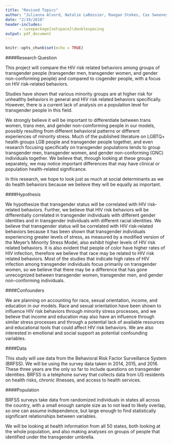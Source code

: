 ```yaml
---
title: "Revised Topics"
author: "Julianna Alvord, Natalie LaBossier, Raegan Stokes, Cas Sweeney"
date: "2/19/2018"
header-includes:
      - \usepackage{setspace}\doublespacing
output: pdf_document
---
```


```r
knitr::opts_chunk$set(echo = TRUE)
```

####Research Question
\setlength{\parindent}{10ex}

This project will compare the HIV risk related behaviors among groups of transgender people (transgender men, transgender women, and gender non-conforming people) and compared to cisgender people, with a focus on HIV risk-related behaviors.

Studies have shown that various minority groups are at higher risk for unhealthy behaviors in general and HIV risk related behaviors specifically. However, there is a current lack of analysis on a population level for transgender people in this field.

We strongly believe it will be important to differentiate between trans women, trans men, and gender non-comforming people in our models, possibly resulting from different behavioral patterns or different experiences of minority stress. Much of the published literature on LGBTQ+ health groups LGB people and transgender people together, and even research focusing specifically on transgender populations tends to group transgender men, transgender women, and gender non-conforming (GNC) individuals together. We believe that, through looking at these groups separately, we may notice important differences that may have clinical or population health-related significance.

In this research, we hope to look just as much at social determinants as we do health behaviors because we believe they will be equally as important.

####Hypothesis

We hypothesize that transgender status will be correlated with HIV risk-related behaviors. Further, we believe that HIV risk behaviors will be differentially correlated in transgender individuals with different gender identities and in transgender individuals with different racial identities. We believe that transgender status will be correlated with HIV risk-related behaviors because it has been shown that transgender individuals experiencing greater levels of stress, as measured by a modified version of the Meyer’s Minority Stress Model, also exhibit higher levels of HIV risk related behaviors. It is also evident that people of color have higher rates of HIV infection, therefore we believe that race may be related to HIV risk related behaviors. Most of the studies that indicate high rates of HIV infection among transgender individuals focus primarily on transgender women, so we believe that there may be a difference that has gone unrecognized between transgender women, transgender men, and gender non-conforming individuals.

####Confounders

We are planning on accounting for race, sexual orientation, income, and education in our models. Race and sexual orientation have been shown to influence HIV risk behaviors through minority stress processes, and we believe that income and education may also have an influence through similar stress processes and through a potential lack of available resources and educational tools that could affect HIV risk behaviors. We are also interested in emotional and social support as potential confounding variables. 

####Data

This study will use data from the Behavioral Risk Factor Surveillance System (BRFSS). We will be using the survey data taken in 2014, 2015, and 2016. These three years are the only so far to include questions on transgender identities. BRFSS is a telephone survey that collects data from US residents on health risks, chronic illnesses, and access to health services.

####Population

BRFSS surveys take data from randomized individuals in states all across the country, with a small enough sample size as to not lead to likely overlap, so one can assume independence, but large enough to find statistically significant relationships between variables.

We will be looking at health information from all 50 states, both looking at the whole population, and also making analyses on groups of people that identified under the transgender umbrella.